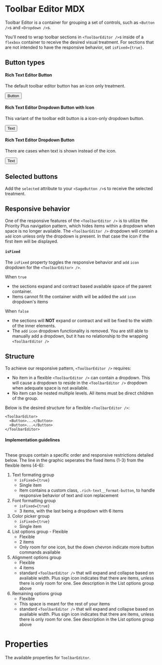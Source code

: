 


<Meta
  title="Sage/ToolbarEditor"
  component={ToolbarEditor}
/>

# Toolbar Editor MDX
<Canvas>
  <Story story={Stories.Default} />
</Canvas>

Toolbar Editor is a container for grouping a set of controls, such as `<Button />`s and `<Dropdown />`s.

You'll need to wrap toolbar sections in `<ToolbarEditor />`s inside of a `flexbox` container to receive the desired visual treatment.
For sections that are not intended to have the responsive behavior, set `isFixed={true}`.


## Button types
#### Rich Text Editor Button
The default toolbar editor button has an icon only treatment.

<Canvas>
  <Button
    color="secondary"
    className="sage-btn--rich-text"
    selected={true}
    icon="strikethrough"
    iconOnly={true}>Button
  </Button>
</Canvas>

#### Rich Text Editor Dropdown Button with Icon
This variant of the toolbar edit button is a icon-only dropdown button.

<Canvas>
  <Button 
    color="secondary"
    children="Text"
    className="sage-btn--rich-text"
    icon="align-left"
    iconOnly={true}
    disclosure={true}>Text
  </Button>
</Canvas>

#### Rich Text Editor Dropdown Button
There are cases when text is shown instead of the icon.

<Canvas>
  <Button 
    color="secondary"
    children="Text"
    className="sage-btn--rich-text"
    disclosure={true}>Text
  </Button>
</Canvas>

## Selected buttons
Add the `selected` attribute to your `<SageButton />`s to receive the selected treatment.

## Responsive behavior
<!-- TODO: add Loom -->

One of the responsive features of the `<ToolbarEditor />` is to utilize the Priority Plus navigation pattern,
which hides items within a dropdown when space is no longer available. The `<ToolbarEditor />` dropdown will contain a `add` icon
unless only the dropdown is present. In that case the icon if the first item will be displayed.

#### `isFixed`
The `isFixed` property toggles the responsive behavior and `add` `icon` dropdown for the `<ToolbarEditor> />`.

When `true`
- the sections expand and contract based available space of the parent container.
- Items cannot fit the container width will be added the `add` `icon` dropdown's items

When `false`
- the sections will **NOT** expand or contract and will be fixed to the width of the inner elements.
- The `add` `icon` dropdown functionality is removed. You are still able to manually add a dropdown, but it has no relationship to the wrapping `<ToolbarEditor />`

## Structure
To achieve our responsive pattern, `<ToolbarEditor />` requires:
- No item in a flexible `<ToolbarEditor />` can contain a dropdown. This will cause a dropdown to reside in the `<ToolbarEditor />` dropdown when adequate space is not available.
- No item can be nested multiple levels. All items must be direct children of the group.

Below is the desired structure for a flexible `<ToolbarEditor />`:
```
<ToolbarEditor>
  <Button>...</Button>
  <Button>...</Button>
</ToolbarEditor>
```

#### Implementation guidelines

<img src='ToolbarEditorSections.png' alt="" />

These groups contain a specific order and responsive restrictions detailed below. The line in the graphic seperates
the fixed items (1-3) from the flexible items (4-6):
1. Text formating group
    - `isFixed={true}`
    - Single item
    - Item contains a custom class, `.rich-text__format-button`, to handle responsive behavior of text and icon replacement
2. Font formatting group
    - `isFixed={true}`
    - 3 items, with the last being a dropdown with 6 items
3. Color picker group
    - `isFixed={true}`
    - Single item
4. List options group - Flexible
    - Flexible
    - 2 items
    - Only room for one icon, but the down chevron indicate more button commands available
5. Alignment options group
    - Flexible
    - 4 items
    - standard `<ToolbarEditor />` that will expand and collapse based on available width. Plus sign icon indicates that there are items, unless there is only room for one. See description in the List options group above
6. Remaining options group
    - Flexible
    - This space is meant for the rest of your items
    - standard `<ToolbarEditor />` that will expand and collapse based on available width. Plus sign icon indicates that there are items, unless there is only room for one. See description in the List options group above

# Properties
The available properties for `ToolbarEditor`.

<ArgsTable of={ToolbarEditor} />
